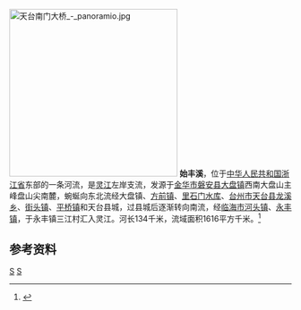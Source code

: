 [[File:天台南门大桥_-_panoramio.jpg|300px]]
'''始丰溪'''，位于[[中华人民共和国|中华人民共和国]][[浙江省|浙江省]]东部的一条河流，是[[灵江|灵江]]左岸支流，发源于[[金华市|金华市]][[磐安县|磐安县]][[大盘镇|大盘镇]]西南大盘山主峰盘山尖南麓，蜿蜒向东北流经大盘镇、[[方前镇|方前镇]]、[[里石门水库|里石门水库]]、[[台州市|台州市]][[天台县|天台县]][[龙溪乡_(天台县)|龙溪乡]]、[[街头镇_(天台县)|街头镇]]、[[平桥镇_(天台县)|平桥镇]]和天台县城，过县城后逐渐转向南流，经[[临海市|临海市]][[河头镇_(临海市)|河头镇]]、[[永丰镇_(临海市)|永丰镇]]，于永丰镇三江村汇入灵江。河长134千米，流域面积1616平方千米。<ref name="中国河湖大典">{{cite book zh |author=《[[中国河湖大典|中国河湖大典]]》编纂委员会 |title=《中国河湖大典·东南诸河、台湾卷》 |format=M |edition=1 |location=北京 |publisher=中国水利水电出版社 |date=2014年12月 |pages=50页 |id= ISBN 978-7-5170-2765-2}}</ref>
==参考资料==
{{reflist}}

{{China-river-stub}}
[[Category:金华河流|S]]
[[Category:台州河流|S]]